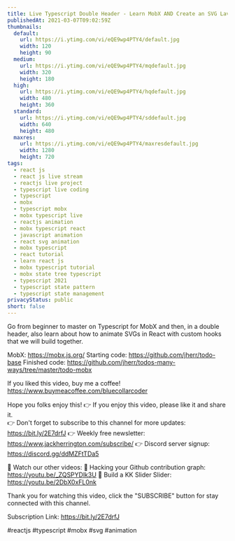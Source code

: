 ```yaml
---
title: Live Typescript Double Header - Learn MobX AND Create an SVG Lava Animation
publishedAt: 2021-03-07T09:02:59Z
thumbnails:
  default:
    url: https://i.ytimg.com/vi/eQE9wp4PTY4/default.jpg
    width: 120
    height: 90
  medium:
    url: https://i.ytimg.com/vi/eQE9wp4PTY4/mqdefault.jpg
    width: 320
    height: 180
  high:
    url: https://i.ytimg.com/vi/eQE9wp4PTY4/hqdefault.jpg
    width: 480
    height: 360
  standard:
    url: https://i.ytimg.com/vi/eQE9wp4PTY4/sddefault.jpg
    width: 640
    height: 480
  maxres:
    url: https://i.ytimg.com/vi/eQE9wp4PTY4/maxresdefault.jpg
    width: 1280
    height: 720
tags:
  - react js
  - react js live stream
  - reactjs live project
  - typescript live coding
  - typescript
  - mobx
  - typescript mobx
  - mobx typescript live
  - reactjs animation
  - mobx typescript react
  - javascript animation
  - react svg animation
  - mobx typescript
  - react tutorial
  - learn react js
  - mobx typescript tutorial
  - mobx state tree typescript
  - typescript 2021
  - typescript state pattern
  - typescript state management
privacyStatus: public
short: false
---
```

  
  Go from beginner to master on Typescript for MobX and then, in a double header, also learn about how to animate SVGs in React with custom hooks that we will build together.

MobX: https://mobx.js.org/
Starting code: https://github.com/jherr/todo-base
Finished code: https://github.com/jherr/todos-many-ways/tree/master/todo-mobx

If you liked this video, buy me a coffee! https://www.buymeacoffee.com/bluecollarcoder

Hope you folks enjoy this!
👉 If you enjoy this video, please like it and share it.    
👉 Don't forget to subscribe to this channel for more updates: https://bit.ly/2E7drfJ
👉 Weekly free newsletter: https://www.jackherrington.com/subscribe/
👉 Discord server signup: https://discord.gg/ddMZFtTDa5

💢 Watch our other videos:
💟 Hacking your Github contribution graph: https://youtu.be/_ZQSPYDlk3U
💟 Build a KK Slider Slider: https://youtu.be/2DbX0xFL0nk

Thank you for watching this video, click the "SUBSCRIBE" button for stay connected with this channel. 

Subscription Link:  https://bit.ly/2E7drfJ

#reactjs #typescript #mobx #svg #animation
  